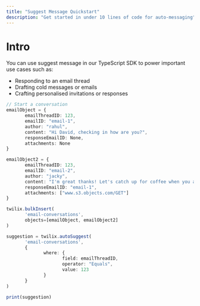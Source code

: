 ```yaml
---
title: "Suggest Message Quickstart"
description: "Get started in under 10 lines of code for auto-messaging"
---
```


# Intro

You can use suggest message in our TypeScript SDK to power important use cases such as: 

- Responding to an email thread
- Drafting cold messages or emails
- Crafting personalised invitations or responses

```typescript
// Start a conversation
emailObject = {
       emailThreadID: 123,
       emailID: "email-1",
       author: "rahul",
       content: "Hi David, checking in how are you?",
       responseEmailID: None,
       attachments: None
}

emailObject2 = {
       emailThreadID: 123,
       emailID: "email-2",
       author: "jacky",
       content: "I'm great thanks! Let's catch up for coffee when you are free.",
       responseEmailID: "email-1",
       attachments: ["www.s3.objects.com/GET"]
}

twilix.bulkInsert(
       'email-conversations',
       objects=[emailObject, emailObject2]
)

suggestion = twilix.autoSuggest(
       'email-conversations',
       {
              where: {
                     field: emailThreadID,
                     operator: "Equals",
                     value: 123
              }
       }
)

print(suggestion)
```

